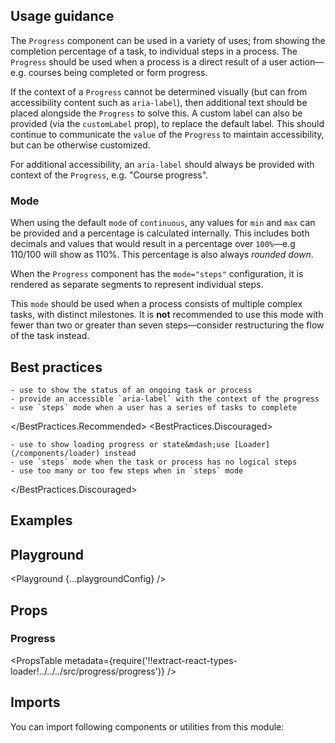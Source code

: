 


<Layout title="Progress" description="Provides feedback to the user about the progression of a process or task.">

## Usage guidance

The `Progress` component can be used in a variety of uses; from showing the completion percentage of a task, to individual steps in a process. The `Progress` should be used when a process is a direct result of a user action&mdash;e.g. courses being completed or form progress.

If the context of a `Progress` cannot be determined visually (but can from accessibility content such as `aria-label`), then additional text should be placed alongside the `Progress` to solve this. A custom label can also be provided (via the `customLabel` prop), to replace the default label. This should continue to communicate the `value` of the `Progress` to maintain accessibility, but can be otherwise customized.

For additional accessibility, an `aria-label` should always be provided with context of the `Progress`, e.g. "Course progress".

### Mode

When using the default `mode` of `continuous`, any values for `min` and `max` can be provided and a percentage is calculated internally. This includes both decimals and values that would result in a percentage over `100%`&mdash;e.g 110/100 will show as 110%. This percentage is also always _rounded down_.

When the `Progress` component has the `mode="steps"` configuration, it is rendered as separate segments to represent individual steps.

This `mode` should be used when a process consists of multiple complex tasks, with distinct milestones. It is **not** recommended to use this mode with fewer than two or greater than seven steps&mdash;consider restructuring the flow of the task instead.

## Best practices

<BestPractices>
  <BestPractices.Recommended>

    - use to show the status of an ongoing task or process
    - provide an accessible `aria-label` with the context of the progress
    - use `steps` mode when a user has a series of tasks to complete

  </BestPractices.Recommended>
  <BestPractices.Discouraged>

    - use to show loading progress or state&mdash;use [Loader](/components/loader) instead
    - use `steps` mode when the task or process has no logical steps
    - use too many or too few steps when in `steps` mode

  </BestPractices.Discouraged>
</BestPractices>

## Examples

<Example title="Basic usage" path="progress/basic-usage">
  <BasicUsage />
</Example>

<Example title="Sizes" path="progress/sizes">
  <Sizes />
</Example>

<Example title="With steps" path="progress/steps">
  <Steps />
</Example>

<Example title="Partially-complete step" path="progress/partial-step">
  <PartialStep />
</Example>

<Example title="Custom label" path="progress/custom-label">
  <CustomLabel />
</Example>

<Example title="No label" path="progress/no-label">
  <NoLabel />
</Example>

<Example title="Inverted" path="progress/inverted" darkPreview>
  <Inverted />
</Example>

## Playground

<Playground {...playgroundConfig} />

## Props

### Progress

<PropsTable
  metadata={require('!!extract-react-types-loader!../../../src/progress/progress')}
/>

## Imports

You can import following components or utilities from this module:

<Imports module={ProgressExports} path="@datacamp/waffles/progress" />

</Layout>
